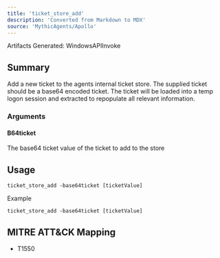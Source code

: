 ```yaml
---
title: 'ticket_store_add'
description: 'Converted from Markdown to MDX'
source: 'MythicAgents/Apollo'
---
```


<Note>Artifacts Generated:  WindowsAPIInvoke</Note>

## Summary
Add a new ticket to the agents internal ticket store. The supplied ticket should be a base64 encoded ticket. 
The ticket will be loaded into a temp logon session and extracted to repopulate all relevant information. 


### Arguments


#### B64ticket 
The base64 ticket value of the ticket to add to the store



## Usage
```
ticket_store_add -base64ticket [ticketValue]
```

Example
```
ticket_store_add -base64ticket [ticketValue]
```

## MITRE ATT&CK Mapping

- T1550